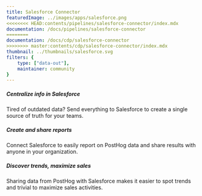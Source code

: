 ```yaml
---
title: Salesforce Connector
featuredImage: ../images/apps/salesforce.png
<<<<<<<< HEAD:contents/pipelines/salesforce-connector/index.mdx
documentation: /docs/pipelines/salesforce-connector
========
documentation: /docs/cdp/salesforce-connector
>>>>>>>> master:contents/cdp/salesforce-connector/index.mdx
thumbnail: ../thumbnails/salesforce.svg
filters: {
    type: ["data-out"],
    maintainer: community
}
---
```


<Section
    divider={false}
    title="Send events to Salesforce, creating a more powerful CRM which gives teams a holistic view of customers."
    size="full"
    cols={3}
>
    <div>
        <h5>Centralize info in Salesforce</h5>
        <p>Tired of outdated data? Send everything to Salesforce to create a single source of truth for your teams.</p>
    </div>
    <div>
       <h5>Create and share reports</h5>
        <p>Connect Salesforce to easily report on PostHog data and share results with anyone in your organization.</p>
    </div>
    <div>
        <h5>Discover trends, maximize sales</h5>
        <p>Sharing data from PostHog with Salesforce makes it easier to spot trends and trivial to maximize sales activities.</p>
    </div>
</Section>

<Documentation />